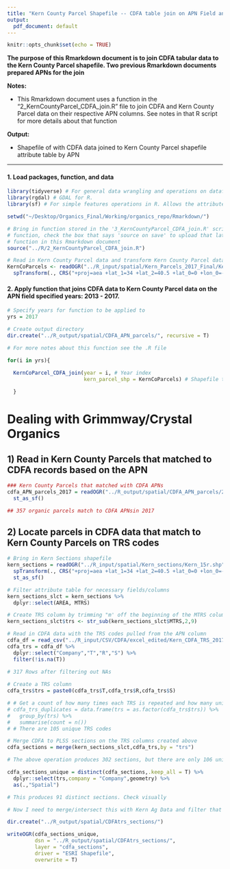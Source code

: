 ```yaml
---
title: "Kern County Parcel Shapefile -- CDFA table join on APN Field and CDFA TRS section ID"
output:
  pdf_document: default
---
```


```r
knitr::opts_chunk$set(echo = TRUE)
```

**The purpose of this Rmarkdown document is to join CDFA tabular data to the Kern County Parcel shapefile. Two previous Rmarkdown documents prepared APNs for the join**

**Notes:** 

* This Rmarkdown document uses a function in the "2_KernCountyParcel_CDFA_join.R" file to join CDFA and Kern County Parcel data on their respective APN columns. See notes in that R script for more details about that function

**Output:**

* Shapefile of with CDFA data joined to Kern County Parcel shapefile attribute table by APN

---

#### 1. Load packages, function, and data
```r
library(tidyverse) # For general data wrangling and operations on dataframes
library(rgdal) # GDAL for R. 
library(sf) # For simple features operations in R. Allows the attribute table of a shapefile to be converted to a dataframe structure while maintaining the geometry for easy data view and operations. 

setwd("~/Desktop/Organics_Final/Working/organics_repo/Rmarkdown/")

# Bring in function stored in the '3_KernCountyParcel_CDFA_join.R' script. If editing that 
# function, check the box that says 'source on save' to upload that latest version of the 
# function in this Rmarkdown document
source("../R/2_KernCountyParcel_CDFA_join.R")

# Read in Kern County Parcel data and transform Kern County Parcel data into the correct CRS for project. CA Teale Albers 2011
KernCoParcels <- readOGR("../R_input/spatial/Kern_Parcels_2017_Final/Kern_Parcels_2017_Final.shp") %>% 
  spTransform(., CRS("+proj=aea +lat_1=34 +lat_2=40.5 +lat_0=0 +lon_0=-120 +x_0=0 +y_0=-4000000 +ellps=GRS80 +datum=NAD83 +units=m +no_defs "))

```

#### 2. Apply function that joins CDFA data to Kern County Parcel data on the APN field specified years: 2013 - 2017. 
```r

# Specify years for function to be applied to
yrs = 2017

# Create output directory
dir.create("../R_output/spatial/CDFA_APN_parcels/", recursive = T)

# For more notes about this function see the .R file

for(i in yrs){
  
  KernCoParcel_CDFA_join(year = i, # Year index
                         kern_parcel_shp = KernCoParcels) # Shapefile to be used

  }

```

# Dealing with Grimmway/Crystal Organics

## 1) Read in Kern County Parcels that matched to CDFA records based on the APN
```r

### Kern County Parcels that matched with CDFA APNs
cdfa_APN_parcels_2017 = readOGR("../R_output/spatial/CDFA_APN_parcels/2017/CDFA_Parcels_2017.shp") %>% 
  st_as_sf()

## 357 organic parcels match to CDFA APNsin 2017

```

## 2) Locate parcels in CDFA data that match to Kern County Parcels on TRS codes
```r

# Bring in Kern Sections shapefile
kern_sections = readOGR("../R_input/spatial/Kern_sections/Kern_15r.shp")%>% 
  spTransform(., CRS("+proj=aea +lat_1=34 +lat_2=40.5 +lat_0=0 +lon_0=-120 +x_0=0 +y_0=-4000000 +ellps=GRS80 +datum=NAD83 +units=m +no_defs ")) %>% 
  st_as_sf()

# Filter attribute table for necessary fields/columns
kern_sections_slct = kern_sections %>% 
  dplyr::select(AREA, MTRS)

# Create TRS column by trimming "m' off the beginning of the MTRS column values
kern_sections_slct$trs <- str_sub(kern_sections_slct$MTRS,2,9)

# Read in CDFA data with the TRS codes pulled from the APN column
cdfa_df = read_csv("../R_input/CSV/CDFA/excel_edited/Kern_CDFA_TRS_2017.csv") 
cdfa_trs = cdfa_df %>% 
  dplyr::select("Company","T","R","S") %>% 
  filter(!is.na(T))
  
# 317 Rows after filtering out NAs

# Create a TRS column
cdfa_trs$trs = paste0(cdfa_trs$T,cdfa_trs$R,cdfa_trs$S)

# # Get a count of how many times each TRS is repeated and how many unique codes there are
# cdfa_trs_duplicates = data.frame(trs = as.factor(cdfa_trs$trs)) %>% 
#   group_by(trs) %>% 
#   summarise(count = n())
# # There are 105 unique TRS codes

# Merge CDFA to PLSS sections on the TRS columns created above
cdfa_sections = merge(kern_sections_slct,cdfa_trs,by = "trs")

# The above operation produces 302 sections, but there are only 106 unique TRS codes. This must mean some duplicates are produced here. We only need to maintain the company name here, to check when we join this to kern ag data.

cdfa_sections_unique = distinct(cdfa_sections,.keep_all = T) %>% 
  dplyr::select(trs,company = "Company",geometry) %>% 
  as(.,"Spatial")

# This produces 91 distinct sections. Check visually

# Now I need to merge/intersect this with Kern Ag Data and filter that for any parcel that has organic in the name, then merge that with the cdfa_APN data

dir.create("../R_output/spatial/CDFAtrs_sections/")

writeOGR(cdfa_sections_unique,
         dsn = "../R_output/spatial/CDFAtrs_sections/",
         layer = "cdfa_sections",
         driver = "ESRI Shapefile",
         overwrite = T)

```

